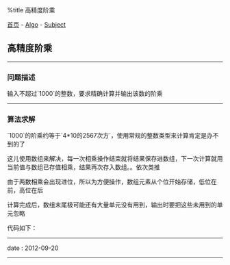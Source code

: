 %title 高精度阶乘

[[../../../index|首页]] - [[../index|Algo]] - [[index|Subject]]
==高精度阶乘==
----
===问题描述===

输入不超过`1000`的整数，要求精确计算并输出该数的阶乘
----
===算法求解===

`1000`的阶乘约等于`4*10的2567次方`，使用常规的整数类型来计算肯定是办不到的了

这儿使用数组来解决，每一次相乘操作结束就将结果保存进数组，下一次计算就用当前值与数组已存值相乘，结果再次存入数组。。依次类推

由于两数相乘会出现进位，所以为方便操作，数组元素从个位开始存储，低位在前，高位在后

计算完成后，数组末尾极可能还有大量单元没有用到，输出时要把这些未用到的单元忽略

代码如下：
{{{Clang
<pre class='brush: c'>
#include <stdio.h>
#include <string.h>

int
main(int argc, char *argv[]){
    const int max = 3000;
    int sum[max], num;

    scanf("%d", &num);

    // 将存储结果的数组元素除个位（也就是数组的第一位）置1以外，其他全部置0
    memset(sum, 0, sizeof(sum));
    sum[0] = 1;

    // 从2开始乘起
    for(int i = 2; i <= num; ++i){
        // 保存进位值
        int c = 0;
        // 每一次阶乘操作都将当前值与已有结果乘一遍
        for(int j = 0; j < max; ++j){
            // 各个位都乘上一遍，并加上低位乘法所得的进位值
            int s = sum[j]*i + c;
            // 取结果的个位数存储
            sum[j] = s % 10;
            // 取进位值进入下一轮的高位乘法
            c = s / 10;
        }
    }

    // j的值在循环外还要用到，所以声明在main里面，而不是声明在循环内
    int j;
    // 跳过数组结尾部分的若干零值，遇非零值结束跳跃操作
    for(j = max-1; j >= 0; --j){
        if(sum[j]){
            break;
        }
    }
    // 从数组末尾算起，从第一个非零值开始输出，直到第一个数组元素（也就是结果的个位）
    for(int i = j; i >= 0; --i){
        printf("%d", sum[i]);
    }
    printf("\n");

    return 0;
}  // main
</pre>
}}}
----
<red>date</red> : 2012-09-20
----
